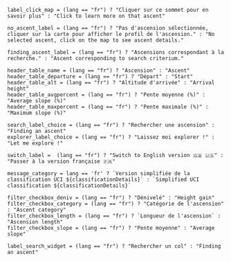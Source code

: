 ```ojs
label_click_map = (lang == "fr") ? "Cliquer sur ce sommet pour en savoir plus" : "Click to learn more on that ascent"
```

```ojs
no_ascent_label = (lang == "fr") ? "Pas d'ascension sélectionnée, cliquer sur la carte pour afficher le profil de l'ascension." : "No selected ascent, click on the map to see ascent details."
```

```ojs
finding_ascent_label = (lang == "fr") ? "Ascensions correspondant à la recherche." : "Ascent corresponding to search criterium."
```

```ojs
header_table_name = (lang == "fr") ? "Ascension" : "Ascent"
header_table_departure = (lang == "fr") ? "Départ" : "Start"
header_table_alt = (lang == "fr") ? "Altitude d'arrivée" : "Arrival height"
header_table_avgpercent = (lang == "fr") ? "Pente moyenne (%)" : "Average slope (%)"
header_table_maxpercent = (lang == "fr") ? "Pente maximale (%)" : "Maximum slope (%)"
```


<!----------------------
Choices input choice
------------------------>

```ojs
search_label_choice = (lang == "fr") ? "Rechercher une ascension" : "Finding an ascent"
explorer_label_choice = (lang == "fr") ? "Laissez moi explorer !" : "Let me explore !"
```

<!----------------------
Options lang
------------------------>

```ojs
switch_label =  (lang == "fr") ? "Switch to English version 🇬🇧 🇺🇸" : "Passer à la version française 🇫🇷"
```

```ojs
message_category = lang == 'fr' ? `Version simplifiée de la classification UCI ${classificationDetails}` : `Simplified UCI classification ${classificationDetails}`
```


<!--------------------------
Labels
--------------------------->

```ojs
filter_checkbox_deniv = (lang == "fr") ? "Dénivelé" : "Height gain"
filter_checkbox_category = (lang == "fr") ? "Catégorie de l'ascension" : "Ascent category"
filter_checkbox_length = (lang == "fr") ? `Longueur de l'ascension` : "Ascension length"
filter_checkbox_slope = (lang == "fr") ? "Pente moyenne" : "Average slope"
```



```ojs
label_search_widget = (lang == "fr") ? "Rechercher un col" : "Finding an ascent"
```
